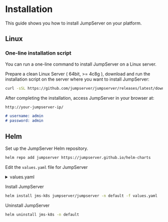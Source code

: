# Installation

This guide shows you how to install JumpServer on your platform.

## Linux
### One-line installation script 

You can run a one-line command to install JumpServer on a Linux server. 

Prepare a clean Linux Server ( 64bit, >= 4c8g ), download and run the installation script on the server where you want to install JumpServer:

```sh
curl -sSL https://github.com/jumpserver/jumpserver/releases/latest/download/quick_start.sh | bash
```

After completing the installation, access JumpServer in your browser at: <br/>
```md
http://your-jumpserver-ip/

# username: admin
# password: admin
```

## Helm

Set up the JumpServer Helm repository.
```sh
helm repo add jumpserver https://jumpserver.github.io/helm-charts
```

Edit the `values.yaml` file for JumpServer
<details>

<summary>values.yaml</summary>

```sh
# Template https://github.com/jumpserver/helm-charts/blob/main/charts/jumpserver/values.yaml
# Default values for jumpserver.
# This is a YAML-formatted file.
# Declare variables to be passed into your templates.

nameOverride: ""
fullnameOverride: ""

## @param global.imageRegistry Global Docker image registry
## @param global.imagePullSecrets Global Docker registry secret names as an array
## @param global.storageClass Global StorageClass for Persistent Volume(s)
## @param global.redis.password Global Redis&trade; password (overrides `auth.password`)
##
global:
  imageRegistry: ghcr.io
  imageOwner: jumpserver
  ## E.g.
  #  imagePullSecrets:
  #  - myRegistryKeySecretName
  ##
  imagePullSecrets: []
  storageClass: ""

## Please configure your MySQL server first
## Jumpserver will not start the external MySQL server.
##
externalDatabase:
  engine: mysql
  host: localhost
  port: 3306
  user: root
  password: ""
  database: jumpserver

## Please configure your Redis server first
## Jumpserver will not start the external Redis server.
##
externalSentinel: {}
  # hosts: mymaster/localhost:26379,localhost:26380,localhost:26381
  # password: ""
  # socketTimeout: 5

## Sentinel or Redis one of them must be configured.

externalRedis:
  host: localhost
  port: 6379
  password: ""

serviceAccount:
  ## Specifies whether a service account should be created
  create: false
  ## The name of the service account to use.
  ## If not set and create is true, a name is generated using the fullname template
  name:

ingress:
  enabled: true
  annotations:
    # kubernetes.io/tls-acme: "true"
    kubernetes.io/ingress.class: nginx
    nginx.ingress.kubernetes.io/proxy-body-size: "4096m"
    nginx.ingress.kubernetes.io/server-snippets: |
      proxy_set_header Upgrade "websocket";
      proxy_set_header Connection "Upgrade";
      proxy_set_header X-Forwarded-For $proxy_add_x_forwarded_for;

  hosts:
    - "test.jumpserver.org"
  tls: []
  #  - secretName: chart-example-tls
  #    hosts:
  #      - chart-example.local

core:
  enabled: true

  labels:
    app.jumpserver.org/name: jms-core

  config:
    ## Generate a new random secret key by execute `cat /dev/urandom | tr -dc A-Za-z0-9 | head -c 50`
    secretKey: ""
    ## Generate a new random bootstrap token by execute `cat /dev/urandom | tr -dc A-Za-z0-9 | head -c 24`
    bootstrapToken: ""
    ## Enabled it for debug
    debug: false
    log:
      level: ERROR

  replicaCount: 1

  image:
    registry: docker.io
    pullPolicy: IfNotPresent

  env:
    ## See: https://docs.jumpserver.org/zh/master/admin-guide/env/#core
    SESSION_EXPIRE_AT_BROWSER_CLOSE: true
    # SESSION_COOKIE_AGE: 86400
    # SECURITY_VIEW_AUTH_NEED_MFA: true
    ## Django CSRF_TRUSTED_ORIGINS need to be set to the domain name of the jumpserver (https://docs.jumpserver.org/zh/v3/installation/upgrade_notice/)
    # DOMAINS: "demo.jumpserver.org:443, 172.17.200.11:80"

  livenessProbe:
    initialDelaySeconds: 90
    failureThreshold: 3
    timeoutSeconds: 5
    exec:
      command:
      - curl
      - -fsL
      - http://localhost:8080/api/health/

  podSecurityContext: {}
    # fsGroup: 2000

  securityContext: {}
    # capabilities:
    #   drop:
    #   - ALL
    # readOnlyRootFilesystem: true
    # runAsNonRoot: true
    # runAsUser: 1000

  service:
    type: ClusterIP
    web:
      port: 8080

  resources: {}
    ## We usually recommend not to specify default resources and to leave this as a conscious
    ## choice for the user. This also increases chances charts run on environments with little
    ## resources, such as Minikube. If you do want to specify resources, uncomment the following
    ## lines, adjust them as necessary, and remove the curly braces after 'resources:'.
    # limits:
    #   cpu: 1000m
    #   memory: 2048Mi
    # requests:
    #   cpu: 500m
    #   memory: 1024Mi

  persistence:
    storageClassName: jumpserver-data
    accessModes:
      - ReadWriteMany
    size: 100Gi
    annotations:
      "helm.sh/resource-policy": keep
    finalizers:
      - kubernetes.io/pvc-protection
    # subPath: ""
    # existingClaim: ""

  volumeMounts: []

  volumes: []

  nodeSelector: {}

  tolerations: []

  affinity: {}

koko:
  enabled: true

  labels:
    app.jumpserver.org/name: jms-koko

  config:
    log:
      level: ERROR

  replicaCount: 1

  image:
    registry: docker.io
    pullPolicy: IfNotPresent

  env: []
    ## See: https://docs.jumpserver.org/zh/master/admin-guide/env/#koko
    # LANGUAGE_CODE: zh
    # REUSE_CONNECTION: true
    # ENABLE_LOCAL_PORT_FORWARD: true
    # ENABLE_VSCODE_SUPPORT: true

  livenessProbe:
    initialDelaySeconds: 10
    failureThreshold: 3
    timeoutSeconds: 5
    httpGet:
      path: /koko/health/
      port: web

  podSecurityContext: {}
    # fsGroup: 2000

  securityContext:
    privileged: true
    # capabilities:
    #   drop:
    #   - ALL
    # readOnlyRootFilesystem: true
    # runAsNonRoot: true
    # runAsUser: 1000

  service:
    type: ClusterIP
    web:
      port: 5000
    ssh:
      port: 2222

  resources: {}
    ## We usually recommend not to specify default resources and to leave this as a conscious
    ## choice for the user. This also increases chances charts run on environments with little
    ## resources, such as Minikube. If you do want to specify resources, uncomment the following
    ## lines, adjust them as necessary, and remove the curly braces after 'resources:'.
    # limits:
    #   cpu: 100m
    #   memory: 128Mi
    # requests:
    #   cpu: 100m
    #   memory: 128Mi

  persistence:
    storageClassName: jumpserver-data
    accessModes:
      - ReadWriteMany
    size: 10Gi
    annotations:
      "helm.sh/resource-policy": keep
    finalizers:
      - kubernetes.io/pvc-protection
    # subPath: ""
    # existingClaim: ""

  volumeMounts: []

  volumes: []

  nodeSelector: {}

  tolerations: []

  affinity: {}

lion:
  enabled: true

  labels:
    app.jumpserver.org/name: jms-lion

  config:
    log:
      level: ERROR

  replicaCount: 1

  image:
    registry: docker.io
    pullPolicy: IfNotPresent

  env:
    ## See: https://docs.jumpserver.org/zh/master/admin-guide/env/#lion
    JUMPSERVER_ENABLE_FONT_SMOOTHING: true
    # JUMPSERVER_COLOR_DEPTH: 32
    # JUMPSERVER_ENABLE_WALLPAPER: true
    # JUMPSERVER_ENABLE_THEMING: true
    # JUMPSERVER_ENABLE_FULL_WINDOW_DRAG: true
    # JUMPSERVER_ENABLE_DESKTOP_COMPOSITION: true
    # JUMPSERVER_ENABLE_MENU_ANIMATIONS: true

  livenessProbe:
    initialDelaySeconds: 90
    failureThreshold: 3
    timeoutSeconds: 5
    httpGet:
      path: /lion/health/
      port: web

  podSecurityContext: {}
    # fsGroup: 2000

  securityContext: {}
    # capabilities:
    #   drop:
    #   - ALL
    # readOnlyRootFilesystem: true
    # runAsNonRoot: true
    # runAsUser: 1000

  service:
    type: ClusterIP
    web:
      port: 8081

  resources: {}
    ## We usually recommend not to specify default resources and to leave this as a conscious
    ## choice for the user. This also increases chances charts run on environments with little
    ## resources, such as Minikube. If you do want to specify resources, uncomment the following
    ## lines, adjust them as necessary, and remove the curly braces after 'resources:'.
    # limits:
    #   cpu: 100m
    #   memory: 512Mi
    # requests:
    #   cpu: 100m
    #   memory: 512Mi

  persistence:
    storageClassName: jumpserver-data
    accessModes:
      - ReadWriteMany
    size: 50Gi
    annotations:
      "helm.sh/resource-policy": keep
    finalizers:
      - kubernetes.io/pvc-protection
    # subPath: ""
    # existingClaim: ""

  volumeMounts: []

  volumes: []

  nodeSelector: {}

  tolerations: []

  affinity: {}

magnus:
  enabled: true

  labels:
    app.jumpserver.org/name: jms-magnus

  config:
    log:
      level: ERROR

  replicaCount: 1

  image:
    registry: docker.io
    pullPolicy: IfNotPresent

  env: []

  livenessProbe:
    initialDelaySeconds: 10
    failureThreshold: 3
    timeoutSeconds: 5
    tcpSocket:
      port: 9090

  podSecurityContext: {}
    # fsGroup: 2000

  securityContext: {}
    # capabilities:
    #   drop:
    #   - ALL
    # readOnlyRootFilesystem: true
    # runAsNonRoot: true
    # runAsUser: 1000

  service:
    type: ClusterIP
    mysql:
      port: 33061
    mariadb:
      port: 33062
    redis:
      port: 63790
    postgresql:
      port: 54320
    sqlserver:
      port: 14330
    oracle:
      ports: 30000-30100

  resources: {}
    ## We usually recommend not to specify default resources and to leave this as a conscious
    ## choice for the user. This also increases chances charts run on environments with little
    ## resources, such as Minikube. If you do want to specify resources, uncomment the following
    ## lines, adjust them as necessary, and remove the curly braces after 'resources:'.
    # limits:
    #   cpu: 100m
    #   memory: 512Mi
    # requests:
    #   cpu: 100m
    #   memory: 512Mi

  persistence:
    storageClassName: jumpserver-data
    accessModes:
      - ReadWriteMany
    size: 10Gi
    annotations:
      "helm.sh/resource-policy": keep
    finalizers:
      - kubernetes.io/pvc-protection
    # subPath: ""
    # existingClaim: ""

  volumeMounts: []

  volumes: []

  nodeSelector: {}

  tolerations: []

  affinity: {}

chen:
  enabled: true

  labels:
    app.jumpserver.org/name: jms-chen

  config:
    log:
      level: ERROR

  replicaCount: 1

  image:
    registry: docker.io
    pullPolicy: IfNotPresent

  env: []

  livenessProbe:
    initialDelaySeconds: 60
    failureThreshold: 3
    timeoutSeconds: 5
    tcpSocket:
      port: web

  podSecurityContext: {}
    # fsGroup: 2000

  securityContext: {}
    # capabilities:
    #   drop:
    #   - ALL
    # readOnlyRootFilesystem: true
    # runAsNonRoot: true
    # runAsUser: 1000

  service:
    type: ClusterIP
    web:
      port: 8082

  resources: {}
    ## We usually recommend not to specify default resources and to leave this as a conscious
    ## choice for the user. This also increases chances charts run on environments with little
    ## resources, such as Minikube. If you do want to specify resources, uncomment the following
    ## lines, adjust them as necessary, and remove the curly braces after 'resources:'.
    # limits:
    #   cpu: 100m
    #   memory: 128Mi
    # requests:
    #   cpu: 100m
    #   memory: 128Mi

  persistence:
    storageClassName: jumpserver-data
    accessModes:
      - ReadWriteMany
    size: 10Gi
    annotations:
      "helm.sh/resource-policy": keep
    finalizers:
      - kubernetes.io/pvc-protection
    # subPath: ""
    # existingClaim: ""

  volumeMounts: []

  volumes: []

  nodeSelector: {}

  tolerations: []

  affinity: {}

kael:
  enabled: true

  labels:
    app.jumpserver.org/name: jms-kael

  config:
    log:
      level: ERROR

  replicaCount: 1

  image:
    registry: docker.io
    pullPolicy: IfNotPresent

  env: []

  livenessProbe:
    initialDelaySeconds: 10
    failureThreshold: 3
    timeoutSeconds: 5
    httpGet:
      path: /kael/health/
      port: web

  podSecurityContext: {}
    # fsGroup: 2000

  securityContext: {}
    # capabilities:
    #   drop:
    #   - ALL
    # readOnlyRootFilesystem: true
    # runAsNonRoot: true
    # runAsUser: 1000

  service:
    type: ClusterIP
    web:
      port: 8083

  resources: {}
    ## We usually recommend not to specify default resources and to leave this as a conscious
    ## choice for the user. This also increases chances charts run on environments with little
    ## resources, such as Minikube. If you do want to specify resources, uncomment the following
    ## lines, adjust them as necessary, and remove the curly braces after 'resources:'.
    # limits:
    #   cpu: 100m
    #   memory: 128Mi
    # requests:
    #   cpu: 100m
    #   memory: 128Mi

  persistence:
    storageClassName: jumpserver-data
    accessModes:
      - ReadWriteMany
    size: 10Gi
    annotations:
      "helm.sh/resource-policy": keep
    finalizers:
      - kubernetes.io/pvc-protection
    # subPath: ""
    # existingClaim: ""

  volumeMounts: []

  volumes: []

  nodeSelector: {}

  tolerations: []

  affinity: {}

xpack:
  enabled: false

xrdp:
  labels:
    app.jumpserver.org/name: jms-xrdp

  config:
    log:
      level: ERROR

  replicaCount: 1

  image:
    registry: registry.fit2cloud.com
    pullPolicy: IfNotPresent

  env: []

  livenessProbe:
    initialDelaySeconds: 10
    failureThreshold: 3
    timeoutSeconds: 5
    tcpSocket:
      port: rdp

  podSecurityContext: {}
    # fsGroup: 2000

  securityContext: {}
    # capabilities:
    #   drop:
    #   - ALL
    # readOnlyRootFilesystem: true
    # runAsNonRoot: true
    # runAsUser: 1000

  service:
    type: ClusterIP
    rdp:
      port: 3390

  resources: {}
    ## We usually recommend not to specify default resources and to leave this as a conscious
    ## choice for the user. This also increases chances charts run on environments with little
    ## resources, such as Minikube. If you do want to specify resources, uncomment the following
    ## lines, adjust them as necessary, and remove the curly braces after 'resources:'.
    # limits:
    #   cpu: 100m
    #   memory: 128Mi
    # requests:
    #   cpu: 100m
    #   memory: 128Mi

  persistence:
    storageClassName: jumpserver-data
    accessModes:
      - ReadWriteMany
    size: 50Gi
    annotations:
      "helm.sh/resource-policy": keep
    finalizers:
      - kubernetes.io/pvc-protection
    # subPath: ""
    # existingClaim: ""

  volumeMounts: []

  volumes: []

  nodeSelector: {}

  tolerations: []

  affinity: {}

razor:
  labels:
    app.jumpserver.org/name: jms-razor

  config:
    log:
      level: ERROR

  replicaCount: 1

  image:
    registry: registry.fit2cloud.com
    pullPolicy: IfNotPresent

  env: []

  livenessProbe:
    initialDelaySeconds: 10
    failureThreshold: 3
    timeoutSeconds: 5
    tcpSocket:
      port: rdp

  podSecurityContext: {}
    # fsGroup: 2000

  securityContext: {}
    # capabilities:
    #   drop:
    #   - ALL
    # readOnlyRootFilesystem: true
    # runAsNonRoot: true
    # runAsUser: 1000

  service:
    type: ClusterIP
    rdp:
      port: 3389

  resources: {}
    ## We usually recommend not to specify default resources and to leave this as a conscious
    ## choice for the user. This also increases chances charts run on environments with little
    ## resources, such as Minikube. If you do want to specify resources, uncomment the following
    ## lines, adjust them as necessary, and remove the curly braces after 'resources:'.
    # limits:
    #   cpu: 100m
    #   memory: 128Mi
    # requests:
    #   cpu: 100m
    #   memory: 128Mi

  persistence:
    storageClassName: jumpserver-data
    accessModes:
      - ReadWriteMany
    size: 50Gi
    annotations:
      "helm.sh/resource-policy": keep
    finalizers:
      - kubernetes.io/pvc-protection
    # subPath: ""
    # existingClaim: ""

  volumeMounts: []

  volumes: []

  nodeSelector: {}

  tolerations: []

  affinity: {}

video:
  labels:
    app.jumpserver.org/name: jms-video

  config:
    log:
      level: ERROR

  replicaCount: 1

  image:
    registry: registry.fit2cloud.com
    pullPolicy: IfNotPresent

  env: []

  livenessProbe:
    initialDelaySeconds: 10
    failureThreshold: 3
    timeoutSeconds: 5
    httpGet:
      path: /video-worker/health/
      port: web

  podSecurityContext: {}
    # fsGroup: 2000

  securityContext: {}
    # capabilities:
    #   drop:
    #   - ALL
    # readOnlyRootFilesystem: true
    # runAsNonRoot: true
    # runAsUser: 1000

  service:
    service:
    type: ClusterIP
    web:
      port: 9000

  resources: {}
    ## We usually recommend not to specify default resources and to leave this as a conscious
    ## choice for the user. This also increases chances charts run on environments with little
    ## resources, such as Minikube. If you do want to specify resources, uncomment the following
    ## lines, adjust them as necessary, and remove the curly braces after 'resources:'.
    # limits:
    #   cpu: 100m
    #   memory: 128Mi
    # requests:
    #   cpu: 100m
    #   memory: 128Mi

  persistence:
    storageClassName: jumpserver-data
    accessModes:
      - ReadWriteMany
    size: 50Gi
    annotations:
      "helm.sh/resource-policy": keep
    finalizers:
      - kubernetes.io/pvc-protection
    # subPath: ""
    # existingClaim: ""

  volumeMounts: []

  volumes: []

  nodeSelector: {}

  tolerations: []

  affinity: {}

web:
  enabled: true

  labels:
    app.jumpserver.org/name: jms-web

  replicaCount: 1

  image:
    registry: docker.io
    pullPolicy: IfNotPresent

  env:
    # nginx client_max_body_size, default 4G
    CLIENT_MAX_BODY_SIZE: 4096m
    ## See: https://github.com/jumpserver/docker-web/blob/master/init.sh#L37
    # USE_LB: 1, then nginx use 'proxy_set_header X-Forwarded-For $remote_addr'
    # USE_LB: 0, then nginx use 'proxy_set_header X-Forwarded-For $proxy_add_x_forwarded_for'
    USE_LB: 0

  livenessProbe:
    initialDelaySeconds: 10
    failureThreshold: 3
    timeoutSeconds: 5
    httpGet:
      path: /api/health/
      port: web

  podSecurityContext: {}
    # fsGroup: 2000

  securityContext: {}
    # capabilities:
    #   drop:
    #   - ALL
    # readOnlyRootFilesystem: true
    # runAsNonRoot: true
    # runAsUser: 1000

  service:
    type: ClusterIP
    web:
      port: 80

  resources: {}
    ## We usually recommend not to specify default resources and to leave this as a conscious
    ## choice for the user. This also increases chances charts run on environments with little
    ## resources, such as Minikube. If you do want to specify resources, uncomment the following
    ## lines, adjust them as necessary, and remove the curly braces after 'resources:'.
    # limits:
    #   cpu: 100m
    #   memory: 128Mi
    # requests:
    #   cpu: 100m
    #   memory: 128Mi

  persistence:
    storageClassName: jumpserver-data
    accessModes:
      - ReadWriteMany
    size: 1Gi
    annotations:
      "helm.sh/resource-policy": keep
    finalizers:
      - kubernetes.io/pvc-protection
    # subPath: ""
    # existingClaim: ""

  volumeMounts: []

  volumes: []

  nodeSelector: {}

  tolerations: []

  affinity: {}

```
</details>

Install JumpServer
```sh
helm install jms-k8s jumpserver/jumpserver -n default -f values.yaml
```

Uninstall JumpServer
```sh
helm uninstall jms-k8s -n default
```
